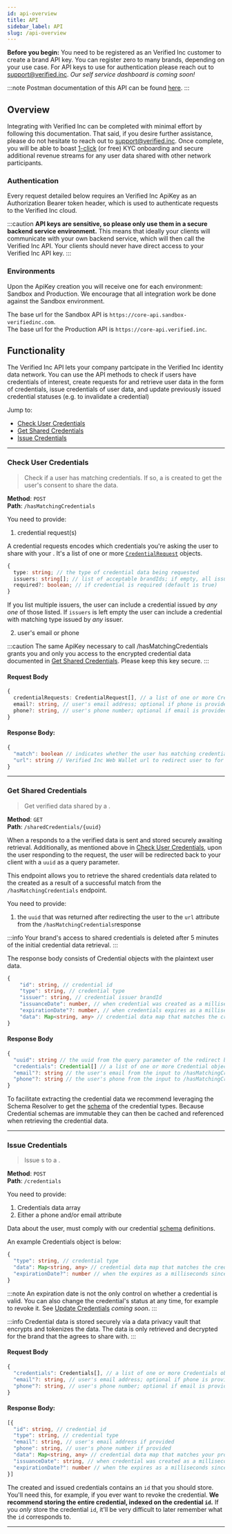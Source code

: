 ```yaml
---
id: api-overview
title: API
sidebar_label: API
slug: /api-overview
---
```



**Before you begin:** You need to be registered as an Verified Inc customer to create a brand API key. You can register zero to many brands, depending on your use case. For API keys to use for authentication please reach out to support@verified.inc. _Our self service dashboard is coming soon!_

:::note
Postman documentation of this API can be found [here](https://api.docs.verified.inc/).
:::

## Overview

Integrating with Verified Inc can be completed with minimal effort by following this documentation. That said, if you desire further assistance, please do not hesitate to reach out to support@verified.inc. Once complete, you will be able to boast [1-click](https://www.verified.inc/1-click) (or free) KYC onboarding and secure additional revenue streams for any user data shared with other network participants.

### Authentication

Every request detailed below requires an Verified Inc ApiKey as an Authorization Bearer token header, which is used to authenticate requests to the Verified Inc cloud.

:::caution
**API keys are sensitive, so please only use them in a secure backend service environment.** This means that ideally your clients will communicate with your own backend service, which will then call the Verified Inc API. Your clients should never have direct access to your Verified Inc API key.
:::

### Environments

Upon the ApiKey creation you will receive one for each environment: Sandbox and Production. We encourage that all integration work be done against the Sandbox environment.

The base url for the Sandbox API is `https://core-api.sandbox-verifiedinc.com`.<br/>
The base url for the Production API is `https://core-api.verified.inc`.

## Functionality

The Verified Inc API lets your company partcipate in the Verified Inc identity data network. You can use the API methods to check if <Tip type="user">users</Tip> have credentials of interest, create <Tip type="request">requests</Tip> for and retrieve user data in the form of <Tip type="credential">credentials</Tip>, issue <Tip type="credential">credentials</Tip> of user data, and update previously issued credential statuses (e.g. to invalidate a credential)

Jump to:

- [Check User Credentials](#check-user-credentials)
- [Get Shared Credentials](#get-shared-credentials)
- [Issue Credentials](#issue-credentials)

---

### Check User Credentials

> Check if a user has matching <Tip type="credential">credentials</Tip>. If so, a <Tip type="request"/> is created to get the <Tip type="user">user</Tip>'s consent to share the data.

**Method**: `POST` <br />
**Path**: `/hasMatchingCredentials`

You need to provide:

1. credential request(s)

A credential requests encodes which <Tip type="credential">credentials</Tip> you're asking the user to share with your <Tip type="brand"/>. It's a list of one or more [`CredentialRequest`](https://docs.verified.inc/types/interfaces/credentialrequest.html) objects.

```typescript title="CredentialRequest"
{
  type: string; // the type of credential data being requested
  issuers: string[]; // list of acceptable brandIds; if empty, all issuer brands are valid
  required?: boolean; // if credential is required (default is true)
}
```

If you list multiple <Tip type="issuer">issuers</Tip>, the user can include a credential issued by _any one_ of those listed. If `issuers` is left empty the user can include a credential with matching type issued by _any_ issuer.

2. user's email or phone

:::caution
The same ApiKey necessary to call /hasMatchingCredentials grants you and only you access to the encrypted credential data documented in [Get Shared Credentials](#get-shared-credentials). Please keep this key secure.
:::

#### Request Body

```typescript
{
  credentialRequests: CredentialRequest[], // a list of one or more CredentialRequest objects. Encodes which credentials are being asked for.
  email?: string, // user's email address; optional if phone is provided
  phone?: string, // user's phone number; optional if email is provided
}
```

#### Response Body:

```typescript title="HasMatchingCredentials"
{
  "match": boolean // indicates whether the user has matching credentials
  "url": string // Verified Inc Web Wallet url to redirect user to for credential request handling. It will redirect back to your client. Only present if match is true.
}
```

---

### Get Shared Credentials

> Get verified <Tip type="credential"/> data shared by a <Tip type="user"/>.

**Method**: `GET` <br />
**Path**: `/sharedCredentials/{uuid}`

When a <Tip type="user"/> responds to a <Tip type="request"/> the verified data is sent and stored securely awaiting retrieval. Additionally, as mentioned above in [Check User Credentials](#check-user-credentials), upon the user responding to the request, the user will be redirected back to your client with a `uuid` as a query parameter.

This endpoint allows you to retrieve the shared <Tip type="credential">credentials</Tip> data related to the <Tip type="request"/> created as a result of a successful match from the `/hasMatchingCredentials` endpoint.

You need to provide:

1. the `uuid` that was returned after redirecting the user to the `url` attribute from the `/hasMatchingCredentials`response

:::info
Your brand's access to shared credentials is deleted after 5 minutes of the initial credential data retrieval.
:::

The response body consists of Credential objects with the plaintext user data.

```typescript title="Credential"
{
    "id": string, // credential id
    "type": string, // credential type
    "issuer": string, // credential issuer brandId
    "issuanceDate": number, // when credential was created as a milliseconds since epoch unix timestamp
    "expirationDate"?: number, // when credentials expires as a milliseconds since epoch unix timestamp
    "data": Map<string, any> // credential data map that matches the credential type's JSON Schema definition
}
```

#### Response Body

```typescript title="SharedCredentials"
{
  "uuid": string // the uuid from the query parameter of the redirect back to your client; identifies the collection of credentials shared by the user
  "credentials": Credential[] // a list of one or more Credential objects
  "email"?: string // the user's email from the input to /hasMatchingCredentials; only present if email was provided
  "phone"?: string // the user's phone from the input to /hasMatchingCredentials; only present if phone was provided
}
```

To facilitate extracting the credential data we recommend leveraging the Schema Resolver to get the [schema](/schema) of the credential types. Because Credential schemas are immutable they can then be cached and referenced when retrieving the credential data.

---

### Issue Credentials

> Issue <Tip type="credential"/>s to a <Tip type="user"/>.

**Method**: `POST` <br />
**Path**: `/credentials`

You need to provide:

1. Credentials data array
2. Either a phone and/or email attribute

Data about the user, must comply with our credential [schema](/schema) definitions.

An example Credentials object is below:

```typescript title="Credentials"
{
  "type": string, // credential type
  "data": Map<string, any> // credential data map that matches the credential type's JSON Schema definition
  "expirationDate?": number // when the expires as a milliseconds since epoch unix timestamp; optional
}
```

:::note
An expiration date is not the only control on whether a credential is valid. You can also change the credential's status at any time, for example to revoke it. See [Update Credentials](#update-credentials) _coming soon_.
:::

:::info
Credential data is stored securely via a data privacy vault that encrypts and tokenizes the data. The data is only retrieved and decrypted for the brand that the <Tip type="user"/> agrees to share with.
:::

#### Request Body

```typescript
{
  "credentials": Credentials[], // a list of one or more Credentials objects
  "email"?: string, // user's email address; optional if phone is provided
  "phone"?: string, // user's phone number; optional if email is provided
}
```

#### Response Body:

```typescript title="Credential[]"
[{
  "id": string, // credential id
  "type": string, // credential type
  "email": string, // user's email address if provided
  "phone": string, // user's phone number if provided
  "data": Map<string, any> // credential data map that matches your provided data and the credential type's JSON Schema definition
  "issuanceDate": string, // when credential was created as a milliseconds since epoch unix timestamp
  "expirationDate?": number // when the expires as a milliseconds since epoch unix timestamp; optional
}]
```

The created and issued credentials contains an `id` that you should store. You'll need this, for example, if you ever want to revoke the credential. **We recommend storing the entire credential, indexed on the credential `id`.** If you _only_ store the credential `id`, it'll be very difficult to later remember what the `id` corresponds to.

---
